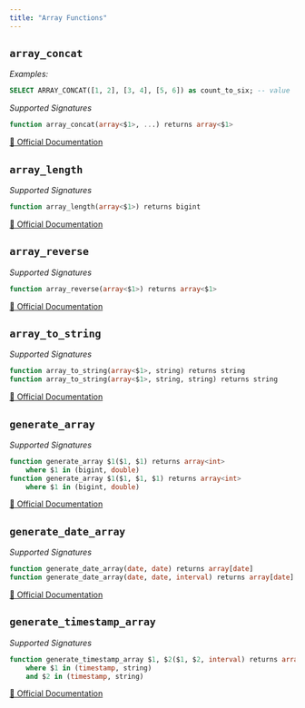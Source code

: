 ```yaml
---
title: "Array Functions"
---
```


## `array_concat`


*Examples:*
```sql examples.sql
SELECT ARRAY_CONCAT([1, 2], [3, 4], [5, 6]) as count_to_six; -- value '[1,2,3,4,5,6]'
```
*Supported Signatures*
```sql
function array_concat(array<$1>, ...) returns array<$1>
```
[🔗 Official Documentation](https://cloud.google.com/bigquery/docs/reference/standard-sql/functions-and-operators#array_concat)

## `array_length`

*Supported Signatures*
```sql
function array_length(array<$1>) returns bigint
```
[🔗 Official Documentation](https://cloud.google.com/bigquery/docs/reference/standard-sql/functions-and-operators#array_length)

## `array_reverse`

*Supported Signatures*
```sql
function array_reverse(array<$1>) returns array<$1>
```
[🔗 Official Documentation](https://cloud.google.com/bigquery/docs/reference/standard-sql/functions-and-operators#array_reverse)

## `array_to_string`

*Supported Signatures*
```sql
function array_to_string(array<$1>, string) returns string
function array_to_string(array<$1>, string, string) returns string
```
[🔗 Official Documentation](https://cloud.google.com/bigquery/docs/reference/standard-sql/functions-and-operators#array_to_string)

## `generate_array`

*Supported Signatures*
```sql
function generate_array $1($1, $1) returns array<int>
	where $1 in (bigint, double)
function generate_array $1($1, $1, $1) returns array<int>
	where $1 in (bigint, double)
```
[🔗 Official Documentation](https://cloud.google.com/bigquery/docs/reference/standard-sql/functions-and-operators#generate_array)

## `generate_date_array`

*Supported Signatures*
```sql
function generate_date_array(date, date) returns array[date]
function generate_date_array(date, date, interval) returns array[date]
```
[🔗 Official Documentation](https://cloud.google.com/bigquery/docs/reference/standard-sql/functions-and-operators#generate_date_array)

## `generate_timestamp_array`

*Supported Signatures*
```sql
function generate_timestamp_array $1, $2($1, $2, interval) returns array<timestamp>
	where $1 in (timestamp, string)
	and $2 in (timestamp, string)
```
[🔗 Official Documentation](https://cloud.google.com/bigquery/docs/reference/standard-sql/functions-and-operators#generate_timestamp_array)


